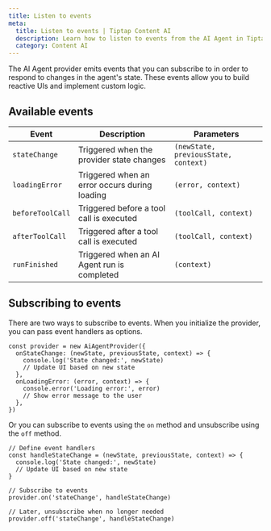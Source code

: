 ```yaml
---
title: Listen to events
meta:
  title: Listen to events | Tiptap Content AI
  description: Learn how to listen to events from the AI Agent in Tiptap.
  category: Content AI
---
```


The AI Agent provider emits events that you can subscribe to in order to respond to changes in the agent's state. These events allow you to build reactive UIs and implement custom logic.

## Available events

| Event            | Description                                   | Parameters                           |
| ---------------- | --------------------------------------------- | ------------------------------------ |
| `stateChange`    | Triggered when the provider state changes     | `(newState, previousState, context)` |
| `loadingError`   | Triggered when an error occurs during loading | `(error, context)`                   |
| `beforeToolCall` | Triggered before a tool call is executed      | `(toolCall, context)`                |
| `afterToolCall`  | Triggered after a tool call is executed       | `(toolCall, context)`                |
| `runFinished`    | Triggered when an AI Agent run is completed   | `(context)`                          |

## Subscribing to events

There are two ways to subscribe to events. When you initialize the provider, you can pass event handlers as options.

```tsx
const provider = new AiAgentProvider({
  onStateChange: (newState, previousState, context) => {
    console.log('State changed:', newState)
    // Update UI based on new state
  },
  onLoadingError: (error, context) => {
    console.error('Loading error:', error)
    // Show error message to the user
  },
})
```

Or you can subscribe to events using the `on` method and unsubscribe using the `off` method.

```tsx
// Define event handlers
const handleStateChange = (newState, previousState, context) => {
  console.log('State changed:', newState)
  // Update UI based on new state
}

// Subscribe to events
provider.on('stateChange', handleStateChange)

// Later, unsubscribe when no longer needed
provider.off('stateChange', handleStateChange)
```
